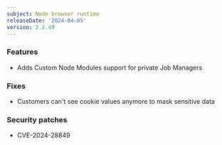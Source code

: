 ```yaml
---
subject: Node browser runtime
releaseDate: '2024-04-05'
version: 2.2.49
---
```


### Features

* Adds Custom Node Modules support for private Job Managers

### Fixes

* Customers can't see cookie values anymore to mask sensitive data

### Security patches

* CVE-2024-28849
